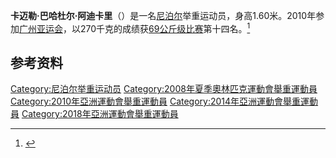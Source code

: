 '''卡迈勒·巴哈杜尔·阿迪卡里'''（{{bd|1977年|7月20日||}}）是一名[[尼泊尔|尼泊尔]]举重运动员，身高1.60米。2010年参加[[广州亚运会|广州亚运会]]，以270千克的成绩获[[2010年亚洲运动会举重比赛_-_男子69公斤级|69公斤级比赛]]第十四名。<ref>{{cite web |url=http://www.gz2010.cn/info/CHN_CHN/ZB/ZBB101A_WL@@@@@@@@@@@@@@@CHN_number=262750.html |language=zh-hans |title=卡迈勒·巴哈杜尔·阿迪卡里 - 简历 |publisher=2010年广州亚运会官方网站 |accessdate=2011-06-27 |archive-date=2018-09-29 |archive-url=https://web.archive.org/web/20180929114053/http://www.gz2010.cn/info/CHN_CHN/ZB/ZBB101A_WL@@@@@@@@@@@@@@@CHN_number=262750.html |dead-url=no }}</ref>
==参考资料==
<references />
{{DEFAULTSORT:Adhikari, Kamal Bahadur}}
[[Category:尼泊尔举重运动员|Category:尼泊尔举重运动员]]
[[Category:2008年夏季奧林匹克運動會舉重運動員|Category:2008年夏季奧林匹克運動會舉重運動員]]
[[Category:2010年亞洲運動會舉重運動員|Category:2010年亞洲運動會舉重運動員]]
[[Category:2014年亞洲運動會舉重運動員|Category:2014年亞洲運動會舉重運動員]]
[[Category:2018年亞洲運動會舉重運動員|Category:2018年亞洲運動會舉重運動員]]